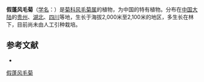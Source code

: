 {{Speciesbox
| name = 假蓬风毛菊
| status = 
| status_system = 
| image =
| genus = Saussurea
| species = conyzoides
| authority = Hemsl.
}}

'''假蓬风毛菊'''（[[学名|学名]]：{{lang|la|''Saussurea conyzoides''}}）是[[菊科|菊科]][[风毛菊属|风毛菊属]]的植物，为中国的特有植物。分布在[[中国大陆|中国大陆]]的[[贵州|贵州]]、[[湖北|湖北]]、[[四川|四川]]等地，生长于海拔2,000米至2,100米的地区，多生长在林下，目前尚未由人工引种栽培。

== 参考文献 ==
<div class="references-small">
* {{cite web| url =http://www.bioinfo.cn/db05/KmzwSpecies.php?action=view&id=4374| title =假蓬风毛菊| work =《中国高等植物数据库全库》| publisher =中国科学院微生物研究所| author =昆明植物研究所| accessdate =2009-02-24| deadurl =yes| archiveurl =https://web.archive.org/web/20160305021916/http://www.bioinfo.cn/db05/KmzwSpecies.php?action=view&id=4374| archivedate =2016-03-05}}
</div>
{{Taxonbar|from=Q10888696}}

[[Category:风毛菊属|假蓬风毛菊]]


{{植物小作品}}